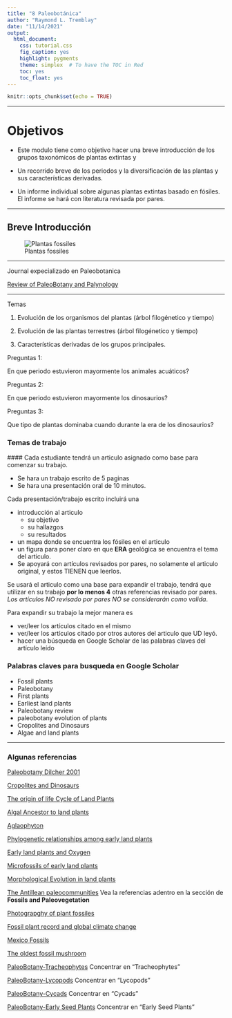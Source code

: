 ```yaml
---
title: "8 Paleobotánica"
author: "Raymond L. Tremblay"
date: "11/14/2021"
output:
  html_document:
    css: tutorial.css
    fig_caption: yes
    highlight: pygments
    theme: simplex  # To have the TOC in Red
    toc: yes
    toc_float: yes
---
```


```r
knitr::opts_chunk$set(echo = TRUE)
```

***

# Objetivos

- Este modulo tiene como objetivo hacer una breve introducción de los grupos taxonómicos de plantas extintas y 

- Un recorrido breve de los periodos y la diversificación de las plantas y sus características derivadas. 

- Un informe individual sobre algunas plantas extintas basado en fósiles. El informe se hará con literatura revisada por pares.

***

## Breve Introducción

![Plantas fossiles](Fossil_Photos/IJPS.png)

***

Journal expecializado en Paleobotanica

[Review of PaleoBotany and Palynology](https://www.sciencedirect.com/journal/review-of-palaeobotany-and-palynology/about/aims-and-scope)

***

Temas

1. Evolución de los organismos del plantas (árbol filogénetico y tiempo)




2. Evolución de las plantas terrestres (árbol filogénetico y tiempo)


3. Características derivadas de los grupos principales.



Preguntas 1:

En que periodo estuvieron mayormente los animales acuáticos?

Preguntas 2: 

En que periodo estuvieron mayormente los dinosaurios?


Preguntas 3: 

Que tipo de plantas dominaba cuando durante la era de los dinosaurios?



### Temas de trabajo

 #### Cada estudiante tendrá un articulo asignado como base para comenzar su trabajo.
 
 - Se hara un trabajo escrito de 5 paginas
 - Se hara una presentación oral de 10 minutos.
 
Cada presentación/trabajo escrito incluirá una 

- introducción al articulo
  - su objetivo
  - su hallazgos
  - su resultados
- un mapa donde se encuentra los fósiles en el articulo
- un figura para poner claro en que **ERA** geológica se encuentra el tema del articulo.
- Se apoyará con artículos revisados por pares, no solamente el articulo original, y estos TIENEN que leerlos.  



Se usará el articulo como una base para expandir el trabajo, tendrá que utilizar en su trabajo **por lo menos 4** otras referencias revisado por pares.  *Los artículos NO revisado por pares NO se considerarán como valida*.

Para expandir su trabajo la mejor manera es 

 - ver/leer los artículos citado en el mismo
 - ver/leer los artículos citado por otros autores del articulo que UD leyó.
 - hacer una búsqueda en Google Scholar de las palabras claves del artículo leído
 



 
 
 
 



### Palabras claves para busqueda en Google Scholar

- Fossil plants
- Paleobotany
- First plants
- Earliest land plants
- Paleobotany review
- paleobotany evolution of plants
- Cropolites and Dinosaurs
- Algae and land plants

***

### Algunas referencias


[Paleobotany Dilcher 2001](PDF/Paleobotany_1.pdf)

[Cropolites and Dinosaurs](PDF/First report on vertebrate coprolites from the Upper Cretaceous (Santonian) Csehbánya 2 Formation of Iharkút, Hungary.pdf)

[The origin of life Cycle of Land Plants](PDF/The Origin of the Life Cycle of Land Plants: A simple modification in the life cycle of an extinct green alga is the likely origin of the first land plants | 10.2307:27853160.pdf)

[Algal Ancestor to land plants](PDF/Algal ancestor of land plants was preadapted for symbiosis.pdf)

[Aglaophyton](PDF/Four hundred-million-year-old vesicular arbuscular mycorrhizae. | 10.1073:pnas.91.25.11841.pdf)

[Phylogenetic relationships among early land plants](PDF/Phylogenetic Relationships between the Earliest Land Plants | 10.1016:j.cub.2018.01.034.pdf)

[Early land plants and Oxygen](PDF/Earliest land plants created modern levels of atmospheric oxygen.pdf)

[Microfossils of early land plants](PDF/The microfossil record of early land plants.pdf)

[Morphological Evolution in land plants](PDF/Morphological evolution in land plants- new designs with old genes.pdf)

[The Antillean paleocommunities](PDF/Historical biogeography of Caribbean plants- introduction to current know- ledge and possibilities from a phylogenetic perspective.pdf) Vea la referencias adentro en la sección de **Fossils and Paleovegetation**

[Photograpghy of plant fossiles](PDF/Photography of plant fossils—New techniques, old tricks | 10.1016:j.revpalbo.2011.05.001.pdf)

[Fossil plant record and global climate change](PDF/The fossil plant record and global climatic change.pdf)

[Mexico Fossils](PDF/Mexico- Assembling extinct plants from their isolated parts.pdf)

[The oldest fossil mushroom](PDF/The oldest fossil mushroom.pdf)

[PaleoBotany-Tracheophytes](PDF/Paleobotany of Land Plants.pdf) Concentrar en "Tracheophytes"

[PaleoBotany-Lycopods](PDF/Paleobotany of Land Plants.pdf) Concentrar en "Lycopods"

[PaleoBotany-Cycads](PDF/Paleobotany of Land Plants.pdf) Concentrar en "Cycads"

[PaleoBotany-Early Seed Plants](PDF/Paleobotany of Land Plants.pdf) Concentrar en "Early Seed Plants"
